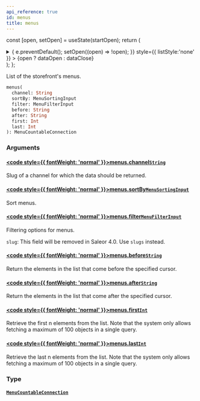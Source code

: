 ```yaml
---
api_reference: true
id: menus
title: menus
---
```






const [open, setOpen] = useState(startOpen);
return (
<details {...(open ? { open: true } : {})} className="details" style={{ border:'none', boxShadow:'none', background:'var(--ifm-background-color)' }}>
<summary
onClick={(e) => {
e.preventDefault();
setOpen((open) => !open);
}}
style={{ listStyle:'none' }} >
{open ? dataOpen : dataClose}
</summary>
{open && children}
</details>
);
};

List of the storefront's menus.

```graphql
menus(
  channel: String
  sortBy: MenuSortingInput
  filter: MenuFilterInput
  before: String
  after: String
  first: Int
  last: Int
): MenuCountableConnection
```

### Arguments

#### [<code style={{ fontWeight: 'normal' }}>menus.<b>channel</b></code>](#)<Bullet />[`String`](../../../api-reference/miscellaneous/scalars/string.mdx) <Badge class="badge badge--secondary" text="scalar"/> <Badge class="badge badge--secondary" text="miscellaneous"/>

Slug of a channel for which the data should be returned.

#### [<code style={{ fontWeight: 'normal' }}>menus.<b>sortBy</b></code>](#)<Bullet />[`MenuSortingInput`](../../../api-reference/miscellaneous/inputs/menu-sorting-input.mdx) <Badge class="badge badge--secondary" text="input"/> <Badge class="badge badge--secondary" text="miscellaneous"/>

Sort menus.

#### [<code style={{ fontWeight: 'normal' }}>menus.<b>filter</b></code>](#)<Bullet />[`MenuFilterInput`](../../../api-reference/miscellaneous/inputs/menu-filter-input.mdx) <Badge class="badge badge--secondary" text="input"/> <Badge class="badge badge--secondary" text="miscellaneous"/>

Filtering options for menus.

`slug`: This field will be removed in Saleor 4.0. Use `slugs` instead.

#### [<code style={{ fontWeight: 'normal' }}>menus.<b>before</b></code>](#)<Bullet />[`String`](../../../api-reference/miscellaneous/scalars/string.mdx) <Badge class="badge badge--secondary" text="scalar"/> <Badge class="badge badge--secondary" text="miscellaneous"/>

Return the elements in the list that come before the specified cursor.

#### [<code style={{ fontWeight: 'normal' }}>menus.<b>after</b></code>](#)<Bullet />[`String`](../../../api-reference/miscellaneous/scalars/string.mdx) <Badge class="badge badge--secondary" text="scalar"/> <Badge class="badge badge--secondary" text="miscellaneous"/>

Return the elements in the list that come after the specified cursor.

#### [<code style={{ fontWeight: 'normal' }}>menus.<b>first</b></code>](#)<Bullet />[`Int`](../../../api-reference/miscellaneous/scalars/int.mdx) <Badge class="badge badge--secondary" text="scalar"/> <Badge class="badge badge--secondary" text="miscellaneous"/>

Retrieve the first n elements from the list. Note that the system only allows fetching a maximum of 100 objects in a single query.

#### [<code style={{ fontWeight: 'normal' }}>menus.<b>last</b></code>](#)<Bullet />[`Int`](../../../api-reference/miscellaneous/scalars/int.mdx) <Badge class="badge badge--secondary" text="scalar"/> <Badge class="badge badge--secondary" text="miscellaneous"/>

Retrieve the last n elements from the list. Note that the system only allows fetching a maximum of 100 objects in a single query.

### Type

#### [`MenuCountableConnection`](../../../api-reference/menu/objects/menu-countable-connection.mdx) <Badge class="badge badge--secondary" text="object"/> <Badge class="badge badge--secondary" text="menu"/>
